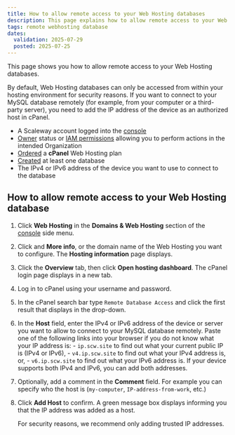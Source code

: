 ```yaml
---
title: How to allow remote access to your Web Hosting databases
description: This page explains how to allow remote access to your Web Hosting databases via cPanel.
tags: remote webhosting database
dates:
  validation: 2025-07-29
  posted: 2025-07-25
---
```


This page shows you how to allow remote access to your Web Hosting databases.

By default, Web Hosting databases can only be accessed from within your hosting environment for security reasons. If you want to connect to your MySQL database remotely (for example, from your computer or a third-party server), you need to add the IP address of the device as an authorized host in cPanel.

<Requirements />

- A Scaleway account logged into the [console](https://account.scaleway.com/?service=elements)
- [Owner](/iam/concepts/#owner) status or [IAM permissions](/iam/concepts/#permission) allowing you to perform actions in the intended Organization
- [Ordered](/webhosting/how-to/order-webhosting/) a **cPanel** Web Hosting plan
- [Created](/webhosting/how-to/manage-databases/#how-to-create-a-database) at least one database
- The IPv4 or IPv6 address of the device you want to use to connect to the database


## How to allow remote access to your Web Hosting database

1. Click **Web Hosting** in the **Domains & Web Hosting** section of the [console](https://account.scaleway.com/?service=elements) side menu.
2. Click <Icon name="more" /> and **More info**, or the domain name of the Web Hosting you want to configure. The **Hosting information** page displays.
3. Click the **Overview** tab, then click **Open hosting dashboard**. The cPanel login page displays in a new tab.
4. Log in to cPanel using your username and password.
5. In the cPanel search bar type `Remote Database Access` and click the first result that displays in the drop-down.
    <Lightbox image={RemoteDBAccess} alt="" />
6. In the **Host** field, enter the IPv4 or IPv6 address of the device or server you want to allow to connect to your MySQL database remotely.
    <Lightbox image={RemoteDBAccessPage} alt="" />
    <Message type="tip">
          Paste one of the following links into your browser if you do not know what your IP address is:
           - `ip.scw.site` to find out what your current public IP is (IPv4 or IPv6),
           - `v4.ip.scw.site` to find out what your IPv4 address is, or,
           - `v6.ip.scw.site` to find out what your IPv6 address is.
          If your device supports both IPv4 and IPv6, you can add both addresses.
    </Message>

7. Optionally, add a comment in the **Comment** field. For example you can specify who the host is (`my-computer`, `IP-address-from-work`, etc.)
8. Click **Add Host** to confirm. A green message box displays informing you that the IP address was added as a host.

    <Message type="important">
      For security reasons, we recommend only adding trusted IP addresses.
    </Message>